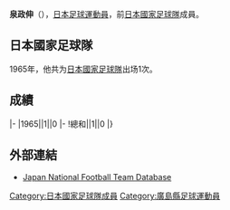 {{Infobox football biography
|name=泉政伸
|image=
|fullname=泉政伸
|birth_date={{Birth date and age|1944|4|8}}
|cityofbirth=[[廣島縣|廣島縣]]
|countryofbirth=[[日本|日本]]
|height=1.66 m
|position=[[前鋒_(足球)|前鋒]]
|currentclub=
|years=1967-1976
|clubs=[[名古屋鯨魚|豊田自動車]]
|caps(goals)=
|nationalyears=1965
|nationalteam=[[日本國家足球隊|日本]]
|nationalcaps(goals)=1 (0)
}}
'''泉政伸'''（{{Bd|1944年|4月8日||}}），[[日本|日本]][[足球|足球]][[運動員|運動員]]，前[[日本國家足球隊|日本國家足球隊]]成員。

==日本國家足球隊==
1965年，他共为[[日本國家足球隊|日本國家足球隊]]出场1次。

==成績==
{{Football player national team statistics|JPN}}
|-
|1965||1||0
|-
!總和||1||0
|}

==外部連結==
{{Reflist}}
*[https://web.archive.org/web/20160319072939/http://www.japannationalfootballteam.com/en/players/izumi_masanobu.html Japan National Football Team Database]

{{Japan-sport-bio-stub}}
{{Soccer-player-stub}}
[[Category:日本國家足球隊成員|Category:日本國家足球隊成員]]
[[Category:廣島縣足球運動員|Category:廣島縣足球運動員]]